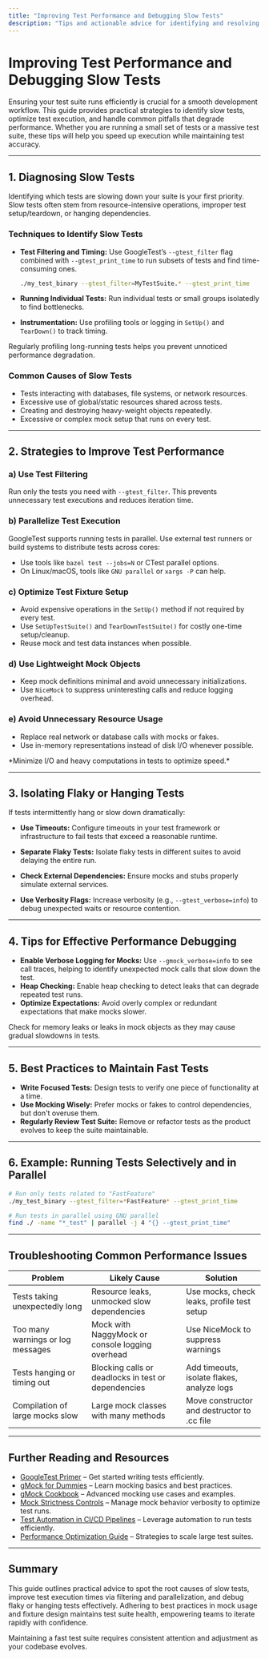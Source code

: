```yaml
---
title: "Improving Test Performance and Debugging Slow Tests"
description: "Tips and actionable advice for identifying and resolving slow-running tests, including test filtering, parallelization, and isolating bottlenecks. Addresses common causes like resource leaks, improper setup, or test logic errors and how to optimize execution."
---
```


# Improving Test Performance and Debugging Slow Tests

Ensuring your test suite runs efficiently is crucial for a smooth development workflow. This guide provides practical strategies to identify slow tests, optimize test execution, and handle common pitfalls that degrade performance. Whether you are running a small set of tests or a massive test suite, these tips will help you speed up execution while maintaining test accuracy.

---

## 1. Diagnosing Slow Tests

Identifying which tests are slowing down your suite is your first priority. Slow tests often stem from resource-intensive operations, improper test setup/teardown, or hanging dependencies.

### Techniques to Identify Slow Tests

- **Test Filtering and Timing:** Use GoogleTest’s `--gtest_filter` flag combined with `--gtest_print_time` to run subsets of tests and find time-consuming ones.

  ```bash
  ./my_test_binary --gtest_filter=MyTestSuite.* --gtest_print_time
  ```

- **Running Individual Tests:** Run individual tests or small groups isolatedly to find bottlenecks.
- **Instrumentation:** Use profiling tools or logging in `SetUp()` and `TearDown()` to track timing.

<Tip>
Regularly profiling long-running tests helps you prevent unnoticed performance degradation.
</Tip>

### Common Causes of Slow Tests

- Tests interacting with databases, file systems, or network resources.
- Excessive use of global/static resources shared across tests.
- Creating and destroying heavy-weight objects repeatedly.
- Excessive or complex mock setup that runs on every test.

---

## 2. Strategies to Improve Test Performance

### a) Use Test Filtering

Run only the tests you need with `--gtest_filter`. This prevents unnecessary test executions and reduces iteration time.

### b) Parallelize Test Execution

GoogleTest supports running tests in parallel. Use external test runners or build systems to distribute tests across cores:

- Use tools like `bazel test --jobs=N` or CTest parallel options.
- On Linux/macOS, tools like `GNU parallel` or `xargs -P` can help.

### c) Optimize Test Fixture Setup

- Avoid expensive operations in the `SetUp()` method if not required by every test.
- Use `SetUpTestSuite()` and `TearDownTestSuite()` for costly one-time setup/cleanup.
- Reuse mock and test data instances when possible.

### d) Use Lightweight Mock Objects

- Keep mock definitions minimal and avoid unnecessary initializations.
- Use `NiceMock` to suppress uninteresting calls and reduce logging overhead.

### e) Avoid Unnecessary Resource Usage

- Replace real network or database calls with mocks or fakes.
- Use in-memory representations instead of disk I/O whenever possible.

<Tip>
*Minimize I/O and heavy computations in tests to optimize speed.*
</Tip>

---

## 3. Isolating Flaky or Hanging Tests

If tests intermittently hang or slow down dramatically:

- **Use Timeouts:** Configure timeouts in your test framework or infrastructure to fail tests that exceed a reasonable runtime.

- **Separate Flaky Tests:** Isolate flaky tests in different suites to avoid delaying the entire run.

- **Check External Dependencies:** Ensure mocks and stubs properly simulate external services.

- **Use Verbosity Flags:** Increase verbosity (e.g., `--gtest_verbose=info`) to debug unexpected waits or resource contention.

---

## 4. Tips for Effective Performance Debugging

- **Enable Verbose Logging for Mocks:** Use `--gmock_verbose=info` to see call traces, helping to identify unexpected mock calls that slow down the test.
- **Heap Checking:** Enable heap checking to detect leaks that can degrade repeated test runs.
- **Optimize Expectations:** Avoid overly complex or redundant expectations that make mocks slower.

<Tip>
Check for memory leaks or leaks in mock objects as they may cause gradual slowdowns in tests.
</Tip>

---

## 5. Best Practices to Maintain Fast Tests

- **Write Focused Tests:** Design tests to verify one piece of functionality at a time.
- **Use Mocking Wisely:** Prefer mocks or fakes to control dependencies, but don't overuse them.
- **Regularly Review Test Suite:** Remove or refactor tests as the product evolves to keep the suite maintainable.

---

## 6. Example: Running Tests Selectively and in Parallel

```bash
# Run only tests related to "FastFeature"
./my_test_binary --gtest_filter=*FastFeature* --gtest_print_time

# Run tests in parallel using GNU parallel
find ./ -name "*_test" | parallel -j 4 "{} --gtest_print_time"
```

---

## Troubleshooting Common Performance Issues

| Problem                             | Likely Cause                                         | Solution                                      |
| --------------------------------- | --------------------------------------------------- | --------------------------------------------- |
| Tests taking unexpectedly long     | Resource leaks, unmocked slow dependencies          | Use mocks, check leaks, profile test setup    |
| Too many warnings or log messages  | Mock with NaggyMock or console logging overhead      | Use NiceMock to suppress warnings              |
| Tests hanging or timing out        | Blocking calls or deadlocks in test or dependencies | Add timeouts, isolate flakes, analyze logs     |
| Compilation of large mocks slow    | Large mock classes with many methods                  | Move constructor and destructor to .cc file    |

---

## Further Reading and Resources

- [GoogleTest Primer](primer.md) – Get started writing tests efficiently.
- [gMock for Dummies](gmock_for_dummies.md) – Learn mocking basics and best practices.
- [gMock Cookbook](gmock_cook_book.md) – Advanced mocking use cases and examples.
- [Mock Strictness Controls](api-reference/mocking-and-matchers/mock-strictness-controls.md) – Manage mock behavior verbosity to optimize test runs.
- [Test Automation in CI/CD Pipelines](guides/real-world-integration/ci-pipelines.md) – Leverage automation to run tests efficiently.
- [Performance Optimization Guide](guides/real-world-integration/performance-optimization.md) – Strategies to scale large test suites.

---

## Summary

This guide outlines practical advice to spot the root causes of slow tests, improve test execution times via filtering and parallelization, and debug flaky or hanging tests effectively. Adhering to best practices in mock usage and fixture design maintains test suite health, empowering teams to iterate rapidly with confidence.

<Tip>
Maintaining a fast test suite requires consistent attention and adjustment as your codebase evolves.
</Tip>

